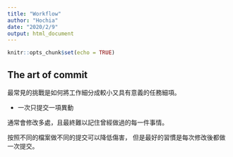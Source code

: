 ```yaml
---
title: "Workflow"
author: "Hochia"
date: "2020/2/9"
output: html_document
---
```


```r
knitr::opts_chunk$set(echo = TRUE)
```

## The art of commit

最常見的挑戰是如何將工作細分成較小又具有意義的任務細項。

* 一次只提交一項異動

通常會修改多處，且最終難以記住曾經做過的每一件事情。

按照不同的檔案做不同的提交可以降低傷害，
但是最好的習慣是每次修改後都做一次提交。







